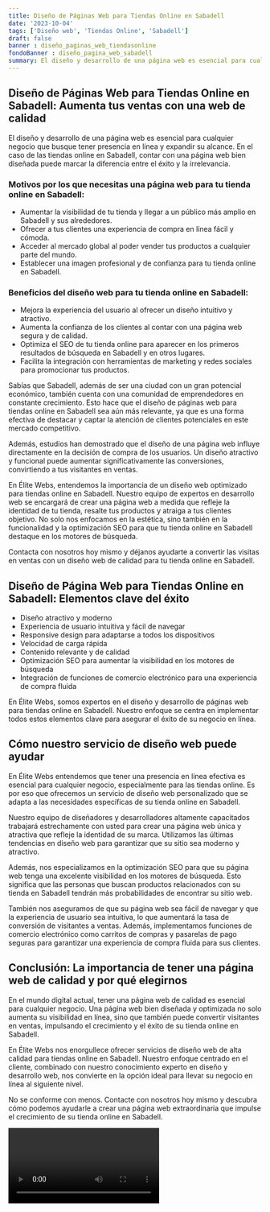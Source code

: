 ```yaml
---
title: Diseño de Páginas Web para Tiendas Online en Sabadell
date: '2023-10-04'
tags: ['Diseño web', 'Tiendas Online', 'Sabadell']
draft: false
banner : diseño_paginas_web_tiendasonline
fondoBanner : diseño_pagina_web_sabadell
summary: El diseño y desarrollo de una página web es esencial para cualquier negocio que busque tener presencia en línea y expandir su alcance. En el caso de las tiendas online en Sabadell, contar con una página web bien diseñada puede marcar la diferencia entre el éxito y la irrelevancia.
---
```


## Diseño de Páginas Web para Tiendas Online en Sabadell: Aumenta tus ventas con una web de calidad

El diseño y desarrollo de una página web es esencial para cualquier negocio que busque tener presencia en línea y expandir su alcance. En el caso de las tiendas online en Sabadell, contar con una página web bien diseñada puede marcar la diferencia entre el éxito y la irrelevancia.

### Motivos por los que necesitas una página web para tu tienda online en Sabadell:

- Aumentar la visibilidad de tu tienda y llegar a un público más amplio en Sabadell y sus alrededores.
- Ofrecer a tus clientes una experiencia de compra en línea fácil y cómoda.
- Acceder al mercado global al poder vender tus productos a cualquier parte del mundo.
- Establecer una imagen profesional y de confianza para tu tienda online en Sabadell.

### Beneficios del diseño web para tu tienda online en Sabadell:

- Mejora la experiencia del usuario al ofrecer un diseño intuitivo y atractivo.
- Aumenta la confianza de los clientes al contar con una página web segura y de calidad.
- Optimiza el SEO de tu tienda online para aparecer en los primeros resultados de búsqueda en Sabadell y en otros lugares.
- Facilita la integración con herramientas de marketing y redes sociales para promocionar tus productos.

Sabías que Sabadell, además de ser una ciudad con un gran potencial económico, también cuenta con una comunidad de emprendedores en constante crecimiento. Esto hace que el diseño de páginas web para tiendas online en Sabadell sea aún más relevante, ya que es una forma efectiva de destacar y captar la atención de clientes potenciales en este mercado competitivo.

Además, estudios han demostrado que el diseño de una página web influye directamente en la decisión de compra de los usuarios. Un diseño atractivo y funcional puede aumentar significativamente las conversiones, convirtiendo a tus visitantes en ventas.

En Élite Webs, entendemos la importancia de un diseño web optimizado para tiendas online en Sabadell. Nuestro equipo de expertos en desarrollo web se encargará de crear una página web a medida que refleje la identidad de tu tienda, resalte tus productos y atraiga a tus clientes objetivo. No solo nos enfocamos en la estética, sino también en la funcionalidad y la optimización SEO para que tu tienda online en Sabadell destaque en los motores de búsqueda.

Contacta con nosotros hoy mismo y déjanos ayudarte a convertir las visitas en ventas con un diseño web de calidad para tu tienda online en Sabadell.

<GifSeo />

<Cta />

## Diseño de Página Web para Tiendas Online en Sabadell: Elementos clave del éxito

- Diseño atractivo y moderno
- Experiencia de usuario intuitiva y fácil de navegar
- Responsive design para adaptarse a todos los dispositivos
- Velocidad de carga rápida
- Contenido relevante y de calidad
- Optimización SEO para aumentar la visibilidad en los motores de búsqueda
- Integración de funciones de comercio electrónico para una experiencia de compra fluida

En Élite Webs, somos expertos en el diseño y desarrollo de páginas web para tiendas online en Sabadell. Nuestro enfoque se centra en implementar todos estos elementos clave para asegurar el éxito de su negocio en línea.

## Cómo nuestro servicio de diseño web puede ayudar

En Élite Webs entendemos que tener una presencia en línea efectiva es esencial para cualquier negocio, especialmente para las tiendas online. Es por eso que ofrecemos un servicio de diseño web personalizado que se adapta a las necesidades específicas de su tienda online en Sabadell.

Nuestro equipo de diseñadores y desarrolladores altamente capacitados trabajará estrechamente con usted para crear una página web única y atractiva que refleje la identidad de su marca. Utilizamos las últimas tendencias en diseño web para garantizar que su sitio sea moderno y atractivo.

Además, nos especializamos en la optimización SEO para que su página web tenga una excelente visibilidad en los motores de búsqueda. Esto significa que las personas que buscan productos relacionados con su tienda en Sabadell tendrán más probabilidades de encontrar su sitio web.

También nos aseguramos de que su página web sea fácil de navegar y que la experiencia de usuario sea intuitiva, lo que aumentará la tasa de conversión de visitantes a ventas. Además, implementamos funciones de comercio electrónico como carritos de compras y pasarelas de pago seguras para garantizar una experiencia de compra fluida para sus clientes.

## Conclusión: La importancia de tener una página web de calidad y por qué elegirnos

En el mundo digital actual, tener una página web de calidad es esencial para cualquier negocio. Una página web bien diseñada y optimizada no solo aumenta su visibilidad en línea, sino que también puede convertir visitantes en ventas, impulsando el crecimiento y el éxito de su tienda online en Sabadell.

En Élite Webs nos enorgullece ofrecer servicios de diseño web de alta calidad para tiendas online en Sabadell. Nuestro enfoque centrado en el cliente, combinado con nuestro conocimiento experto en diseño y desarrollo web, nos convierte en la opción ideal para llevar su negocio en línea al siguiente nivel.

No se conforme con menos. Contacte con nosotros hoy mismo y descubra cómo podemos ayudarle a crear una página web extraordinaria que impulse el crecimiento de su tienda online en Sabadell.

<Video />

<CtaBot job='Tiendas Online' city='Sabadell'/>

<Gmaps query='Sabadell+españa+maps' />